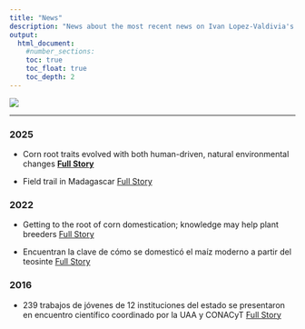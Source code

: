 ```yaml
---
title: "News"
description: "News about the most recent news on Ivan Lopez-Valdivia's research."
output:
  html_document:
    #number_sections:
    toc: true
    toc_float: true
    toc_depth: 2
---
```

<head>
<!-- Google tag (gtag.js) -->
<script async src="https://www.googletagmanager.com/gtag/js?id=G-ERV5WXQZ44"></script>
<script>
  window.dataLayer = window.dataLayer || [];
  function gtag(){dataLayer.push(arguments);}
  gtag('js', new Date());

  gtag('config', 'G-ERV5WXQZ44');
</script>
</head> 


![](news_paper.png)

***

### __2025__

* Corn root traits evolved with both human-driven, natural environmental changes [**Full Story**](https://www.psu.edu/news/research/story/corn-root-traits-evolved-both-human-driven-natural-environmental-changes)


* Field trail in Madagascar [Full Story](https://www.inres.uni-bonn.de/en/about/news/field-trail-in-madagascar)

### __2022__

* Getting to the root of corn domestication; knowledge may help plant breeders
[Full Story](https://www.psu.edu/news/research/story/getting-root-corn-domestication-knowledge-may-help-plant-breeders/)

* Encuentran la clave de cómo se domesticó el maíz moderno a partir del teosinte
[Full Story](https://www.jornada.com.mx/notas/2022/04/20/ciencia-y-tecnologia/encuentran-la-clave-de-como-se-domestico-el-maiz-moderno-a-partir-del-teosinte/)

### __2016__
* 239 trabajos de jóvenes de 12 instituciones del estado se presentaron en encuentro científico coordinado por la UAA y CONACyT
[Full Story](https://www.uaa.mx/rectoria/dcrp/?p=23188)







